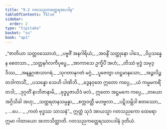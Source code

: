 ```yaml
---
title: "9.2 ဂတသညကတ္ထေရအပဒါန"
tableOfContents: false
sidebar:
  order: 2
type: "tipitaka"
basket: "su"
book: "ap1"
---
```



<DynamicBreadcrumb />

<Division number="10" book="ap1" e="ch" v="20" p="141">

<Paragraph number="1697" type="verses" book="ap1">
_“ဇာတိယာ သတ္တဝဿောဟံ,_  
_ပဗ္ဗဇိံ အနဂါရိယံ;_  
_အဝန္ဒိံ သတ္ထုနော ပါဒေ,_  
_ဝိပ္ပသန္နေန စေတသာ._  

</Paragraph>

</Division>
<Division number="11" book="ap1" e="ch" v="20" p="141">

<Paragraph number="1698" type="verses" book="ap1">
_သတ္တနင်္ဂလကီပုပ္ဖေ,_  
_အာကာသေ ဥက္ခိပိံ အဟံ;_  
_တိဿံ ဗုဒ္ဓံ သမုဒ္ဒိဿ,_  
_အနန္တဂုဏသာဂရံ._  

</Paragraph>

</Division>
<Division number="12" book="ap1" e="ch" v="20" p="141">

<Paragraph number="1699" type="verses" book="ap1">
_သုဂတာနုဂတံ မဂ္ဂံ,_  
_ပူဇေတွာ ဟဋ္ဌမာနသော;_  
_အဉ္ဇလိဉ္စ တဒါကာသိံ,_  
_ပသန္နော သေဟိ ပါဏိဘိ._  

</Paragraph>

</Division>
<Division number="13" book="ap1" e="ch" v="20" p="141">

<Paragraph number="1700" type="verses" book="ap1">
_ဒွေနဝုတေ ဣတော ကပ္ပေ,_  
_ယံ ကမ္မမကရိံ တဒါ;_  
_ဒုဂ္ဂတိံ နာဘိဇာနာမိ,_  
_ဗုဒ္ဓပူဇာယိဒံ ဖလံ._  

</Paragraph>

</Division>
<Division number="14" book="ap1" e="ch" v="20" p="141">

<Paragraph number="1701" type="verses" book="ap1">
ဣတော အဋ္ဌမကေ ကပ္ပေ,_  
_တယော အဂ္ဂိသိခါ အဟု;_  
_သတ္တရတနသမ္ပန္နာ,_  
_စက္ကဝတ္တီ မဟဗ္ဗလာ._  

</Paragraph>

</Division>
<Division number="15" book="ap1" e="ch" v="20" p="141">

<Paragraph number="1702" type="verses" book="ap1">
_ပဋိသမ္ဘိဒါ စတဿော,_  
_ …ပေ… _  
_ကတံ ဗုဒ္ဓဿ သာသနံ”._  

</Paragraph>

<Paragraph number="1703" book="ap1">
ဣတ္ထံ သုဒံ အာယသ္မာ ဂတသညကော ထေရော ဣမာ ဂါထာယော အဘာသိတ္ထာတိ.

</Paragraph>
</Division>

<Paragraph number="1704" type="center" book="ap1">
ဂတသညကတ္ထေရဿာပဒါနံ ဒုတိယံ.
</Paragraph>